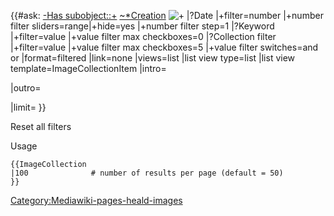 <includeonly>
{{#ask:
[[-Has subobject::+]]
[[~*Creation]]
[[File:+]]
|?Date |+filter=number |+number filter sliders=range|+hide=yes |+number filter step=1
|?Keyword |+filter=value |+value filter max checkboxes=0
|?Collection filter |+filter=value |+value filter max checkboxes=5 |+value filter switches=and or
|format=filtered
|link=none
|views=list
|list view type=list
|list view template=ImageCollectionItem
|intro=<div class="heald-collection">
|outro=</div>
|limit={{{1|50}}}
}}
<div id="reset-wrapper" class="filtered-filter d-block d-lg-flex align-items-center justify-content-end ml-4 ml-cmln-auto mr-3 mb-3"><span id="resetfilters" class="mw-ui-button mt-cmln-3">Reset all filters</span></div>
</includeonly><noinclude>[[Category:Mediawiki-pages-heald-images]]
;Usage
<pre>
{{ImageCollection
|100              # number of results per page (default = 50)             
}}
</pre>
</noinclude>
